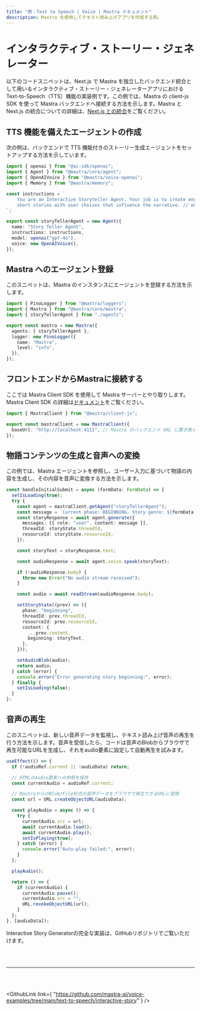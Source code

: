 ```yaml
---
title: "例：Text to Speech | Voice | Mastra ドキュメント"
description: Mastra を使用してテキスト読み上げアプリを作成する例。
---
```




# インタラクティブ・ストーリー・ジェネレーター

以下のコードスニペットは、Next.js で Mastra を独立したバックエンド統合として用いるインタラクティブ・ストーリー・ジェネレーターアプリにおける Text-to-Speech（TTS）機能の実装例です。この例では、Mastra の client-js SDK を使って Mastra バックエンドへ接続する方法を示します。Mastra と Next.js の統合についての詳細は、[Next.js との統合](/docs/frameworks/next-js)をご覧ください。

## TTS 機能を備えたエージェントの作成

次の例は、バックエンドで TTS 機能付きのストーリー生成エージェントをセットアップする方法を示しています。

```typescript filename="src/mastra/agents/index.ts"
import { openai } from "@ai-sdk/openai";
import { Agent } from "@mastra/core/agent";
import { OpenAIVoice } from "@mastra/voice-openai";
import { Memory } from "@mastra/memory";

const instructions = `
    You are an Interactive Storyteller Agent. Your job is to create engaging
    short stories with user choices that influence the narrative. // omitted for brevity
`;

export const storyTellerAgent = new Agent({
  name: "Story Teller Agent",
  instructions: instructions,
  model: openai("gpt-4o"),
  voice: new OpenAIVoice(),
});
```

## Mastra へのエージェント登録

このスニペットは、Mastra のインスタンスにエージェントを登録する方法を示します。

```typescript filename="src/mastra/index.ts"
import { PinoLogger } from "@mastra/loggers";
import { Mastra } from "@mastra/core/mastra";
import { storyTellerAgent } from "./agents";

export const mastra = new Mastra({
  agents: { storyTellerAgent },
  logger: new PinoLogger({
    name: "Mastra",
    level: "info",
  }),
});
```

## フロントエンドからMastraに接続する

ここでは Mastra Client SDK を使用して Mastra サーバーとやり取りします。Mastra Client SDK の詳細は[ドキュメント](../../docs/server-db/mastra-client.mdx)をご覧ください。

```typescript filename="src/app/page.tsx"
import { MastraClient } from "@mastra/client-js";

export const mastraClient = new MastraClient({
  baseUrl: "http://localhost:4111", // Mastra のバックエンド URL に置き換えてください
});
```

## 物語コンテンツの生成と音声への変換

この例では、Mastra エージェントを参照し、ユーザー入力に基づいて物語の内容を生成し、その内容を音声に変換する方法を示します。

```typescript filename="/app/components/StoryManager.tsx"
const handleInitialSubmit = async (formData: FormData) => {
  setIsLoading(true);
  try {
    const agent = mastraClient.getAgent("storyTellerAgent");
    const message = `Current phase: BEGINNING. Story genre: ${formData.genre}, Protagonist name: ${formData.protagonistDetails.name}, Protagonist age: ${formData.protagonistDetails.age}, Protagonist gender: ${formData.protagonistDetails.gender}, Protagonist occupation: ${formData.protagonistDetails.occupation}, Story Setting: ${formData.setting}`;
    const storyResponse = await agent.generate({
      messages: [{ role: "user", content: message }],
      threadId: storyState.threadId,
      resourceId: storyState.resourceId,
    });

    const storyText = storyResponse.text;

    const audioResponse = await agent.voice.speak(storyText);

    if (!audioResponse.body) {
      throw new Error("No audio stream received");
    }

    const audio = await readStream(audioResponse.body);

    setStoryState((prev) => ({
      phase: "beginning",
      threadId: prev.threadId,
      resourceId: prev.resourceId,
      content: {
        ...prev.content,
        beginning: storyText,
      },
    }));

    setAudioBlob(audio);
    return audio;
  } catch (error) {
    console.error("Error generating story beginning:", error);
  } finally {
    setIsLoading(false);
  }
};
```

## 音声の再生

このスニペットは、新しい音声データを監視し、テキスト読み上げ音声の再生を行う方法を示します。音声を受信したら、コードは音声のBlobからブラウザで再生可能なURLを生成し、それをaudio要素に設定して自動再生を試みます。

```typescript filename="/app/components/StoryManager.tsx"
useEffect(() => {
  if (!audioRef.current || !audioData) return;

  // HTMLのaudio要素への参照を保持
  const currentAudio = audioRef.current;

  // MastraからのBlob/File形式の音声データをブラウザで再生できるURLに変換
  const url = URL.createObjectURL(audioData);

  const playAudio = async () => {
    try {
      currentAudio.src = url;
      await currentAudio.load();
      await currentAudio.play();
      setIsPlaying(true);
    } catch (error) {
      console.error("Auto-play failed:", error);
    }
  };

  playAudio();

  return () => {
    if (currentAudio) {
      currentAudio.pause();
      currentAudio.src = "";
      URL.revokeObjectURL(url);
    }
  };
}, [audioData]);
```

Interactive Story Generatorの完全な実装は、GitHubリポジトリでご覧いただけます。

<br />

<br />

<hr className="dark:border-[#404040] border-gray-300" />

<br />

<br />

<GithubLink
  link={
    "https://github.com/mastra-ai/voice-examples/tree/main/text-to-speech/interactive-story"
  }
/>